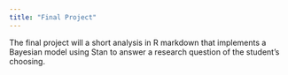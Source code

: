```yaml
---
title: "Final Project"
---
```


The final project will a short analysis in R markdown that implements a Bayesian model using Stan to answer a research question of the student's choosing.

